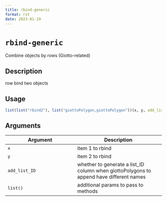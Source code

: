 ```yaml
--- 
title: rbind-generic 
format: rst 
date: 2023-01-19 
--- 
```

# `rbind-generic`

Combine objects by rows (Giotto-related)


## Description

row bind two objects


## Usage

```r
list(list("rbind2"), list("giottoPolygon,giottoPolygon"))(x, y, add_list_ID = TRUE, ...)
```


## Arguments

Argument      |Description
------------- |----------------
`x`     |     item 1 to rbind
`y`     |     item 2 to rbind
`add_list_ID`     |     whether to generate a list_ID column when giottoPolygons to append have different names
`list()`     |     additional params to pass to methods


